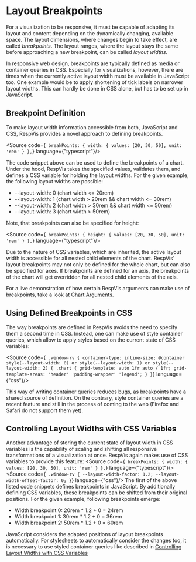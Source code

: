 
<Meta title='Layout Breakpoints'/>

# Layout Breakpoints

For a visualization to be responsive, it must be capable of adapting its
layout and content depending on the dynamically changing, available space.
The layout dimensions, where changes begin to take effect, are called
_breakpoints_. The layout ranges, where the layout stays the same before
approaching a new breakpoint, can be called _layout widths_.

In responsive web design, breakpoints are typically defined as media or
container queries in CSS. Especially for visualizations, however, there
are times when the currently active layout width must be available in
JavaScript too. One example would be to apply shortening of tick labels
on narrower layout widths. This can hardly be done in CSS alone, but has
to be set up in JavaScript.



## Breakpoint Definition

To make layout width information accessible from both, JavaScript and CSS,
RespVis provides a novel approach to defining breakpoints.

<Source code={`
breakPoints: {
  width: {
    values: [20, 30, 50],
    unit: 'rem'
  }
},`} language={"typescript"}/>

The code snippet above can be used to define the breakpoints of a chart.
Under the hood, RespVis takes the specified values, validates them, and
defines a CSS variable for holding the layout widths. For the given example,
the following layout widths are possible:
- --layout-width: 0 (chart width \<= 20rem)
- --layout-width: 1 (chart width \> 20rem && chart width \<= 30rem)
- --layout-width: 2 (chart width \> 30rem && chart width \<= 50rem)
- --layout-width: 3 (chart width \> 50rem)

Note, that breakpoints can also be specified for height:

<Source code={`
breakPoints: {
  height: {
    values: [20, 30, 50],
    unit: 'rem'
  }
},`} language={"typescript"}/>

Due to the nature of CSS variables, which are inherited, the active layout
width is accessible for all nested child elements of the chart. RespVis' layout
breakpoints may not only be defined for the whole chart, but can also be
specified for axes. If breakpoints are defined for an axis, the breakpoints of
the chart will get overridden for all nested child elements of the axis.

For a live demonstration of how certain RespVis arguments can make use of
breakpoints, take a look at
[Chart Arguments](?path=/docs/respvis-arguments-chart-arguments--docs).


## <a name="using-defined-breakpoints-in-css"></a> Using Defined Breakpoints in CSS

The way breakpoints are defined in RespVis avoids the need to specify them
a second time in CSS. Instead, one can make use of style container queries,
which allow to apply styles based on the current state of CSS variables:

<Source code={`
.window-rv {
  container-type: inline-size;
  @container style(--layout-width: 0) or style(--layout-width: 1) or style(--layout-width: 2) {
  .chart {
    grid-template: auto 1fr auto / 1fr;
    grid-template-areas:
      'header'
      'padding-wrapper'
      'legend';
  }
}`} language={"css"}/>

This way of writing container queries reduces bugs, as breakpoints
have a shared source of definition. On the contrary, style container
queries are a recent feature and still in the process of coming to
the web (Firefox and Safari do not support them yet).


## <a name="controlling-layout-widths-with-css-variables"></a> Controlling Layout Widths with CSS Variables

Another advantage of storing the current state of layout width in
CSS variables is the capability of scaling and shifting all
responsive transformations of a visualization at once. RespVis again
makes use of CSS variables to provide this feature:
<Source code={`
breakPoints: {
  width: {
    values: [20, 30, 50],
    unit: 'rem'
  }
},`} language={"typescript"}/>
<Source code={`
.window-rv {
  --layout-width-factor: 1.2;
  --layout-width-offset-factor: 0;
}`} language={"css"}/>
The first of the above listed code snippets defines breakpoints in JavaScript.
By additionally defining CSS variables, these breakpoints can be shifted from
their original positions. For the given example, following breakpoints emerge:

- Width breakpoint 0: 20rem * 1.2 + 0 = 24rem
- Width breakpoint 1: 30rem * 1.2 + 0 = 36rem
- Width breakpoint 2: 50rem * 1.2 + 0 = 60rem

JavaScript considers the adapted positions of layout breakpoints automatically.
For stylesheets to automatically consider the changes too, it is necessary to
use styled container queries like described in
[Controlling Layout Widths with CSS Variables](#using-defined-breakpoints-in-css)
